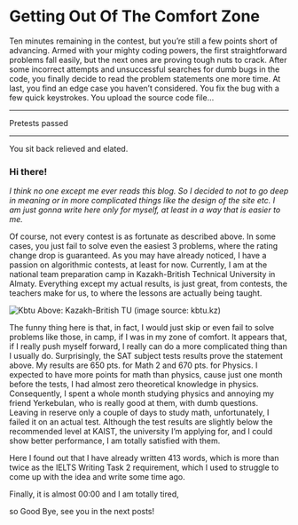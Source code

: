 # Getting Out Of The Comfort Zone

Ten minutes remaining in the contest, 
but you’re still a few points short of advancing. Armed with your mighty coding powers,
the first straightforward problems fall easily, but the next ones are proving tough nuts to crack.
After some incorrect attempts and unsuccessful searches for dumb bugs in the code, you finally decide
to read the problem statements one more time. At last, you find an edge case you haven’t considered.
You fix the bug with a few quick keystrokes. You upload the source code file…

<hr/>
<p style={{color: "green"}}>Pretests passed</p>
<hr/>
You sit back relieved and elated.


### Hi there!
<i>
I think no one except me ever reads this blog. So I decided to not to go deep in meaning or in more complicated things like the design of the site etc. I am just gonna write here only for myself, at least in a way that is easier to me.
</i>


Of course, not every contest is as fortunate as described above. In some cases, you just fail to solve even the easiest 3 problems, where the rating change drop is guaranteed.
As you may have already noticed, I have a passion on algorithmic contests, at least for now.
Currently, I am at the national team preparation camp in Kazakh-British Technical University in Almaty. Everything except my actual results, is just great, from contests, the teachers make for us, to where the lessons are actually being taught.

![Kbtu](/img/kbtu.jpg "KBTU")
Above: Kazakh-British TU (image source: kbtu.kz)


The funny thing here is that, in fact, I would just skip or even fail to solve problems like those, in camp, if I was in my zone of comfort. It appears that, if I really push myself forward, I really can do a more complicated thing than I usually do.
Surprisingly, the SAT subject tests results prove the statement above. My results are 650 pts. for Math 2 and 670 pts. for Physics. I expected to have more points for math than physics, cause just one month before the tests, I had almost zero theoretical knowledge in physics. Consequently, I spent a whole month studying physics and annoying my friend Yerkebulan, who is really good at them, with dumb questions. Leaving in reserve only a couple of days to study math, unfortunately, I failed it on an actual test. Although the test results are slightly below the recommended level at KAIST, the university I’m applying for, and I could show better performance, I am totally satisfied with them.

Here I found out that I have already written 413 words, which is more than twice as the IELTS Writing Task 2 requirement, which I used to struggle to come up with the idea and write some time ago.

Finally, it is almost 00:00 and I am totally tired,

so Good Bye, see you in the next posts!
